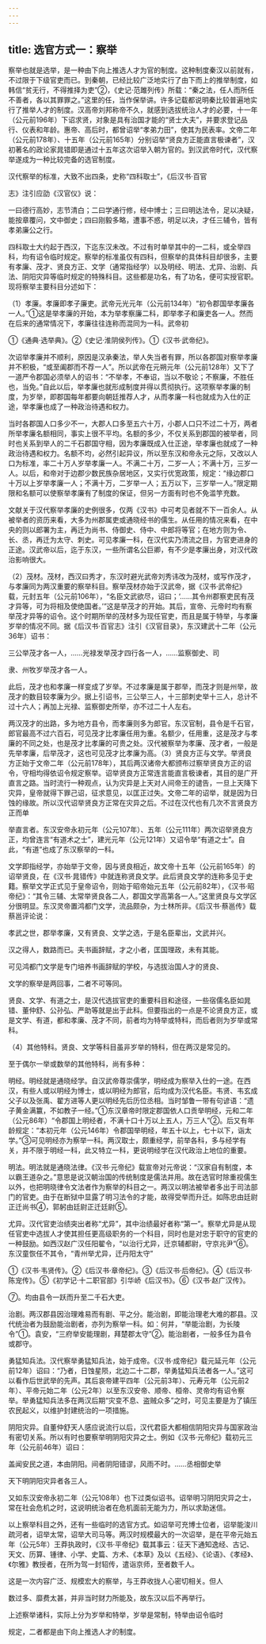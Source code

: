 ```yaml
---
---
---
```

title: 选官方式一：察举
---



察举也就是选举，是一种由下向上推选人才为官的制度。这种制度秦汉以前就有，不过限于下级官吏而已。到秦朝，已经比较广泛地实行了由下而上的推举制度，如韩信“贫无行，不得推择为吏”②，《史记·范雎列传》所载：“秦之法，任人而所任不善者，各以其罪罪之。”这里的任，当作保举讲。许多记载都说明秦比较普遍地实行了推举人才的制度。汉高帝刘邦称帝不久，就感到选拔统治人才的必要，十一年（公元前196年）下诏求贤，对象是具有治国才能的“贤士大夫”，并要求登记品行、仪表和年龄。惠帝、高后时，都曾诏举“孝弟力田”，使其为民表率。文帝二年（公元前178年）、十五年（公元前165年）分别诏举“贤良方正能直言极谏者”，汉初著名的政论家晁错即是通过十五年这次诏举入朝为官的。到汉武帝时代，汉代察举遂成为一种比较完备的选官制度。

汉代察举的标准，大致不出四条，史称“四科取士”，《后汉书·百官

志》注引应劭《汉官仪》说：

一曰德行高妙，志节清白；二曰学通行修，经中博士；三曰明达法令，足以决疑，能按章覆问，文中御史；四曰刚毅多略，遭事不惑，明足以决，才任三辅令，皆有孝弟廉公之行。

四科取士大约起于西汉，下迄东汉未改。不过有时单举其中的一二科，或全举四科，均有诏令临时规定。察举的标准虽仅有四科，但察举的具体科目却很多，主要有孝廉、茂才、贤良方正、文学（通常指经学）以及明经、明法、尤异、治剧、兵法、阴阳灾异等临时规定的特殊科目。这些都是功名，有了功名，便可实授官职。现将察举主要科目分述如下：

（1）孝廉。孝廉即孝子廉吏。武帝元光元年（公元前134年）“初令郡国举孝廉各一人。”①这是举孝廉的开始，本为举孝察廉二科，即举孝子和廉吏各一人。然而在后来的通常情况下，孝廉往往连称而混同为一科。武帝初

①《通典·选举典》。②《史记·淮阴侯列传》。①《汉书·武帝纪》。

次诏举孝廉并不顺利，原因是汉承秦法，举人失当者有罪，所以各郡国对察举孝廉并不积极，“或至阖郡而不荐一人”。所以武帝在元朔元年（公元前128年）又下了一道严令郡国必须举人的诏书：“不举孝，不奉诏，当以不敬论；不察廉，不胜任也，当免。”自此以后，举孝廉也就形成制度并得以贯彻执行。这项察举孝廉的制度，为岁举，即郡国每年都要向朝廷推荐人才，从而孝廉一科也就成为入仕的正途，举孝廉也成了一种政治待遇和权力。

当时各郡国人口多少不一，大郡人口多至五六十万，小郡人口只不过二十万，两者所举孝廉名额相同，事实上很不平均。名额的多少，不仅关系到郡国的被举者，同时也关系到举人的二千石郡国守相，因为孝廉既成入仕正途，举孝廉也就成了一种政治待遇和权力。名额不均，必然引起异议，所以至东汉和帝永元之际，又改以人口为标准，率二十万人岁举孝廉一人。不满二十万，二岁一人；不满十万，三岁一人。以后，和帝对于边郡少数民族杂居地区，又实行优宽政策，规定：“缘边郡口十万以上岁举孝廉一人；不满十万，二岁举一人；五万以下，三岁举一人。”限定期限和名额可以使察举孝廉有了制度的保证，但另一方面有时也不免滥竽充数。

文献关于汉代察举孝廉的史例很多，仅两《汉书》中可考见者就不下一百余人。从被举者的资历来看，大多为州郡属吏或通晓经书的儒生。从任用的情况来看，在中央的则以郎署为主，再迁为尚书、侍御史、侍中、中郎将等官；在地方则为令、长、丞，再迁为太守、刺史。可见孝廉一科，在汉代实乃清流之目，为官吏进身的正途。汉武帝以后，迄于东汉，一些所谓名公巨卿，有不少是孝廉出身，对汉代政治影响很大。

（2）茂材。茂材，西汉曰秀才，东汉时避光武帝刘秀讳改为茂材，或写作茂才，与孝廉同为两汉重要的察举科目。察举茂材亦始于汉武帝，据《汉书·武帝纪》载，元封五年（公元前106年），“名臣文武欲尽，诏曰；‘……其令州郡察吏民有茂才异等，可为将相及使绝国者。’”这是举茂才的开始。其后，宣帝、元帝时均有察举茂才异等的诏令。这个时期所举的茂材多为现任官吏，而且是属于特举，与孝廉岁举的情况不同。据《后汉书·百官志》注引《汉官目录》，东汉建武十二年（公元36年）诏书：

三公举茂才各一人，……光禄发举茂才四行各一人，……监察御史、司

隶、州牧岁举茂才各一人。

此后，茂才也和孝廉一样变成了岁举。不过孝廉是属于郡举，而茂才则是州举，故茂才的数目较孝廉为少。据上引诏书，三公举三人，十三部刺史举十三人，总计不过十六人；再加上光禄、监察御史所举，亦不过二十人左右。

两汉茂才的出路，多为地方县令，而孝廉则多为郎官。东汉官制，县令是千石官，郎官最高不过六百石，可见茂才比孝廉任用为重。名额少，任用重，这是茂才与孝廉的不同之处，也是茂才比孝廉的可贵之处。汉代被察举为孝廉、茂才者，一般是先举孝廉，后举茂才，这也可见茂才比孝廉为高。（3）贤良方正与文学。举贤良方正始于文帝二年（公元前178年），其后两汉诸帝大都颁布过察举贤良方正的诏令，守相均得依诏令规定察举。诏举贤良方正常连言能直言极谏者，其目的是广开直言之路。当时流行一种观点，认为灾异是上天对人间帝王的谴告，一旦上天降下灾异，皇帝就得下罪己诏，征求意见，以匡正过失。文帝二年的诏举，就是因为日蚀的缘故。所以汉代诏举贤良方正常在灾异之后。不过在汉代也有几次不言贤良方正而单

举直言者。东汉安帝永初元年（公元107年）、五年（公元111年）两次诏举贤良方正，均曾连言“有道术之士”，建光元年（公元121年）又诏令举“有道之士”。自此，“有道”也成了东汉察举的一科。

文学即指经学，亦始举于文帝，因与贤良相近，故文帝十五年（公元前165年）的诏举贤良，在《汉书·晁错传》中就连称贤良文学。此后贤良文学的连称多见于史籍。察举文学正式见于皇帝诏令，则始于昭帝始元五年（公元前82年），《汉书·昭帝纪》：“其令三辅、太常举贤良各二人，郡国文学高第各一人。”这里贤良与文学区分很明显。东汉灵帝置鸿都门文学，流品颇杂，为士林所非。《后汉书·蔡邕传》载蔡邕评论说：

孝武之世，郡举孝廉，又有贤良、文学之选，于是名臣辈出，文武并兴。

汉之得人，数路而已。夫书画辞赋，才之小者，匡国理政，未有其能。

可见鸿都门文学是专门培养书画辞赋的学校，与选拔治国人才的贤良、

文学的察举是两回事，二者不可等同。

贤良、文学、有道之士，是汉代选拔官吏的重要科目和途径，一些宿儒名臣如晁错、董仲舒、公孙弘、严助等就是出于此科。但要指出的一点是不论贤良方正，或是文学、有道，都和孝廉、茂才不同，前者均为特举或特科，而后者则为岁举或常科。

（4）其他特科。贤良、文学等科目虽非岁举的特科，但在两汉是常见的。

至于偶尔一举或数举的其他特科，尚有多种：

明经。明经就是通晓经学。自汉武帝尊崇儒学，明经成为察举入仕的一途。在西汉，有些人或以明经为博士，或以明经为郎官，后均成为汉代名臣。韦贤、韦玄成父子以及张禹、翟方进等人更以明经先后历位丞相。当时邹鲁一带有句谚语：“遗子黄金满籝，不如教子一经。”①东汉章帝时限定郡国依人口贡举明经，元和二年（公元86年）“令郡国上明经者，不满十口十万以上五人，万三人”②。后又有年龄规定：“本初元年（公元146年）令郡国举明经，年五十以上，七十以下，诣太学。”③可见明经亦为察举一科。两汉取士，颇重经学，前举各科，多与经学有关，并不限于明经一科，此又特立一科，更说明经学在汉代政治上地位的重要。

明法。明法就是通晓法律。《汉书·元帝纪》载宣帝对元帝说：“汉家自有制度，本以霸王道杂之。”意思是说汉朝治国的传统制度是儒法并用。故在选官时除重视儒生以外，也把明晓律令文法者作为察举的科目之一。两汉以明法被举者多出于司法部门的官吏。由于在断狱中显露了明习法令的才能，故得受举而升迁。如陈忠由廷尉正迁尚书④，郭躬由廷尉正迁廷尉⑤。

尤异。汉代官吏治绩突出者称“尤异”，其中治绩最好者称“第一”。察举尤异是从现任官吏中选拔人才使其担任更高级职务的一个科目，同时也是对忠于职守的官吏的一种鼓励。如西汉赵广汉任阳翟令，“以治行尤异，迁京辅都尉，守京兆尹”⑥。东汉童恢任不其令，“青州举尤异，迁丹阳太守”

①《汉书·韦贤传》。②《后汉书·章帝纪》。③《后汉书·后帝纪》。④《后汉书·陈宠传》。⑤《初学记·十二职官部》引华峤《后汉书》。⑥《汉书·赵广汉传》。

⑦。均由县令一跃而升至二千石大吏。

治剧。两汉郡县因治理难易而有剧、平之分。能治剧，即能治理老大难的郡县。汉代统治者为鼓励能治剧者，亦列为察举一科。如：何并，“举能治剧，为长陵令”①。袁安，“三府举安能理剧，拜楚郡太守”②。能治剧者，一般多任为县令或郡守。

勇猛知兵法。汉代察举勇猛知兵法，始于成帝。《汉书·成帝纪》载元延元年（公元前12年）诏曰：“乃者，日蚀星陨，北边二十二郡，举勇猛知兵法者各一人。”这可以看作后世武举的先声。其后哀帝建平四年（公元前3年）、元寿元年（公元前2年）、平帝元始二年（公元2年）以至东汉安帝、顺帝、桓帝、灵帝均有诏令察举。举勇猛知兵法多在两汉后期“灾变不息、盗贼众多”之时，可见主要是为了镇压农民起义，以维护封建统治的一项措施。

阴阳灾异。自董仲舒天人感应说流行以后，汉代君臣大都相信阴阳灾异与国家政治有密切关系。所以有时也要察举明阴阳灾异之士。例如《汉书·元帝纪》载初元三年（公元前46年）诏曰：

盖闻安民之道，本由阴阳。间者阴阳错谬，风雨不时。……丞相御史举

天下明阴阳灾异者各三人。

又如东汉安帝永初二年（公元108年）也下过类似诏书。诏举明习阴阳灾异之士，常在社会危机之时，这说明统治者在危机面前无能为力，所以求助迷信。

以上察举科目之外，还有一些临时的选官方式。如诏举可充博士位者，诏举能浚川疏河者，诏举太常，诏举大司马等。两汉时规模最大的一次诏举，是在平帝元始五年（公元5年）王莽执政时，《汉书·平帝纪》载其事云：征天下通知逸经、古记、天文、历算、锺律、小学、史篇、方术、《本草》及以《五经》、《论语》、《孝经》、《尔雅》教授者，在所为驾一封轺传，遣诣京师，至者数千人。

这是一次内容广泛、规模宏大的察举，与王莽收拢人心密切相关。但人

数过多、靡费太甚，并非当时财力所能及，故东汉以后不再举行。

上述察举诸科，实际上分为岁举和特举，岁举是常制，特举由诏令临时

规定，二者都是由下向上推选人才的制度。